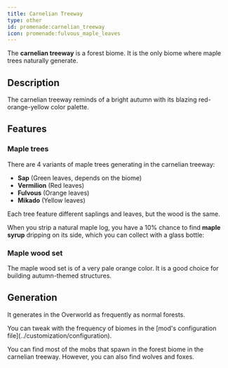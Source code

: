 ```yaml
---
title: Carnelian Treeway
type: other
id: promenade:carnelian_treeway
icon: promenade:fulvous_maple_leaves
---
```


The **carnelian treeway** is a forest biome. It is the only biome where maple trees naturally generate.

<Asset width={1024} location="promenade:biome/carnelian_treeway" title="Carnelian Treeway" />

## Description
The carnelian treeway reminds of a bright autumn with its blazing red-orange-yellow color palette.

## Features
### Maple trees
There are 4 variants of maple trees generating in the carnelian treeway:
- <Asset width={48} location="promenade:sap_maple_sapling" title="Sap Maple Sapling"/> <Asset width={48} location="promenade:sap_maple_leaves" title="Sap Maple Leaves"/> **Sap** (Green leaves, depends on the biome)
- <Asset width={48} location="promenade:vermilion_maple_sapling" title="Vermilion Maple Sapling"/> <Asset width={48} location="promenade:vermilion_maple_leaves" title="Vermilion Maple Leaves"/> **Vermilion** (Red leaves)
- <Asset width={48} location="promenade:fulvous_maple_sapling" title="Fulvous Maple Sapling"/> <Asset width={48} location="promenade:fulvous_maple_leaves" title="Fulvous Maple Leaves"/> **Fulvous** (Orange leaves)
- <Asset width={48} location="promenade:mikado_maple_sapling" title="Mikado Maple Sapling"/> <Asset width={48} location="promenade:mikado_maple_leaves" title="Mikado Maple Leaves"/> **Mikado** (Yellow leaves)

Each tree feature different saplings and leaves, but the wood is the same.

When you strip a natural maple log, you have a 10% chance to find **maple syrup** dripping on its side, which you can collect with a glass bottle: <Asset width={32} height={32} location="promenade:maple_syrup_bottle" title="Maple Syrup Bottle" />

### Maple wood set
<Asset width={64} height={64} location="promenade:maple_log" title="Maple Log"/>
<Asset width={64} height={64} location="promenade:stripped_maple_log" title="Stripped Maple Log"/>
<Asset width={64} height={64} location="promenade:maple_planks" title="Maple Planks"/>
<Asset width={64} height={64} location="promenade:maple_door" title="Maple Door"/>
<Asset width={64} height={64} location="promenade:maple_sign" title="Maple Sign"/>
<Asset width={64} height={64} location="promenade:maple_boat" title="Maple Boat"/>

The maple wood set is of a very pale orange color. It is a good choice for building autumn-themed structures.

## Generation
It generates in the Overworld as frequently as normal forests.

<Callout>
    You can tweak with the frequency of biomes in the [mod's configuration file](../customization/configuration).
</Callout>

You can find most of the mobs that spawn in the forest biome in the carnelian treeway.
However, you can also find wolves and foxes.